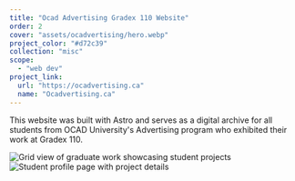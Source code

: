```yaml
---
title: "Ocad Advertising Gradex 110 Website"
order: 2
cover: "assets/ocadvertising/hero.webp"
project_color: "#d72c39"
collection: "misc"
scope:
  - "web dev"
project_link:
  url: "https://ocadvertising.ca"
  name: "Ocadvertising.ca"
---
```



This website was built with Astro and serves as a digital archive for all students from OCAD University's Advertising program who exhibited their work at Gradex 110.

<Image
  src={gradGrid}
  alt="Grid view of graduate work showcasing student projects"
  loading="eager"
/>
<Image
  src={profile}
  alt="Student profile page with project details"
  loading="eager"
/>
